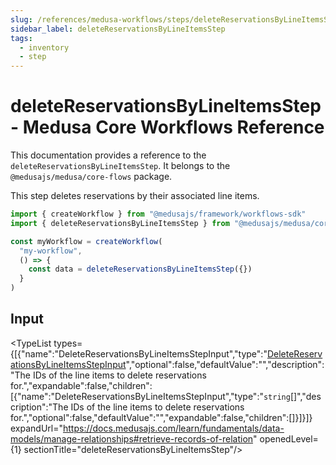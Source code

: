 ```yaml
---
slug: /references/medusa-workflows/steps/deleteReservationsByLineItemsStep
sidebar_label: deleteReservationsByLineItemsStep
tags:
  - inventory
  - step
---
```



# deleteReservationsByLineItemsStep - Medusa Core Workflows Reference

This documentation provides a reference to the `deleteReservationsByLineItemsStep`. It belongs to the `@medusajs/medusa/core-flows` package.

This step deletes reservations by their associated line items.

```ts title="src/workflows/my-workflow.ts"
import { createWorkflow } from "@medusajs/framework/workflows-sdk"
import { deleteReservationsByLineItemsStep } from "@medusajs/medusa/core-flows"

const myWorkflow = createWorkflow(
  "my-workflow",
  () => {
    const data = deleteReservationsByLineItemsStep({})
  }
)
```
  

## Input

<TypeList types={[{"name":"DeleteReservationsByLineItemsStepInput","type":"[DeleteReservationsByLineItemsStepInput](../../../../types/core_flows.DeleteReservationsByLineItemsStepInput/page.mdx)","optional":false,"defaultValue":"","description":"The IDs of the line items to delete reservations for.","expandable":false,"children":[{"name":"DeleteReservationsByLineItemsStepInput","type":"`string`[]","description":"The IDs of the line items to delete reservations for.","optional":false,"defaultValue":"","expandable":false,"children":[]}]}]} expandUrl="https://docs.medusajs.com/learn/fundamentals/data-models/manage-relationships#retrieve-records-of-relation" openedLevel={1} sectionTitle="deleteReservationsByLineItemsStep"/>
